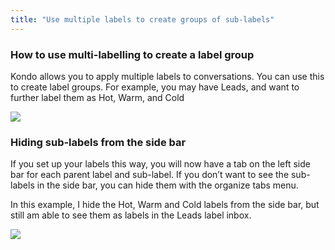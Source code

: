 ```yaml
---
title: "Use multiple labels to create groups of sub-labels"
---
```


### How to use multi-labelling to create a label group

Kondo allows you to apply multiple labels to conversations. You can use this to create label groups. For example, you may have Leads, and want to further label them as Hot, Warm, and Cold

![](/CleanShot2025-03-03at17.13.09.png)

### Hiding sub-labels from the side bar

If you set up your labels this way, you will now have a tab on the left side bar for each parent label and sub-label. If you don’t want to see the sub-labels in the side bar, you can hide them with the organize tabs menu.

In this example, I hide the Hot, Warm and Cold labels from the side bar, but still am able to see them as labels in the Leads label inbox.

![](/CleanShot2025-03-03at17.13.38.png)
